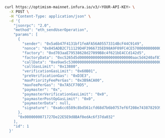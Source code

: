 
<Tabs>
  <TabItem value="curl">

```bash
curl https://optimism-mainnet.infura.io/v3/<YOUR-API-KEY> \
  -X POST \
  -H "Content-Type: application/json" \
  -d '{
    "jsonrpc": "2.0",
    "method": "eth_sendUserOperation",
    "params": [
      {
        "sender": "0x5a6b47F4131bf1feAFA56A05573314BcF44C9149",
        "nonce": "0x845ADB2C711129D4F3966735ED98A9F09FC4CE5700000000000000000000",
        "factory": "0xd703aaE79538628d27099B8c4f621bE4CCd142d5",
        "factoryData": "0xc5265d5d000000000000000000000000aac5d4240af87249b3f71bc8e4a2cae074a3e419",
        "callData": "0xe9ae5c5300000000000000000000000000000000000000000000000000000000000000000000000000",
        "callGasLimit": "0x13880",
        "verificationGasLimit": "0x60B01",
        "preVerificationGas": "0xD3E3",
        "maxPriorityFeePerGas": "0x3B9ACA00",
        "maxFeePerGas": "0x7A5CF70D5",
        "paymaster": "0x",
        "paymasterVerificationGasLimit": "0x0",
        "paymasterPostOpGasLimit": "0x0",
        "paymasterData": null,
        "signature": "0xa6cc6589c8bd561cfd68d7b6b0757ef6f208e7438782939938498eee7d703260137856c840c491b3d415956265e81bf5c2184a725be2abfc365f7536b6af525e1c"
      },
      "0x0000000071727De22E5E9d8BAf0edAc6f37da032"
    ],
    "id": 1
  }'
```

  </TabItem>
</Tabs> 